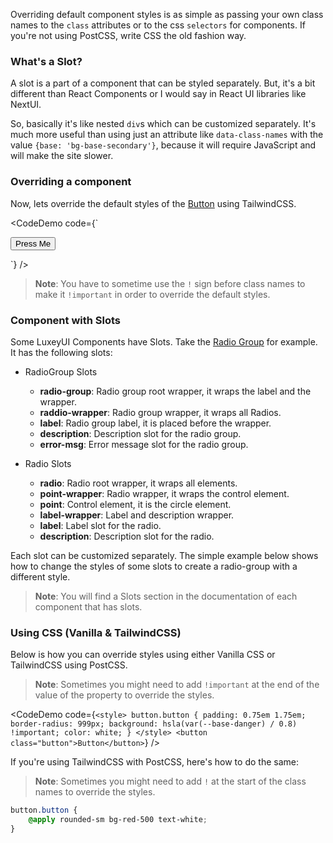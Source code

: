 
Overriding default component styles is as simple as passing your own class names to the `class` attributes or to the css `selectors` for components. If you're not using PostCSS, write CSS the old fashion way.

### What's a Slot?

A slot is a part of a component that can be styled separately. But, it's a bit different than React Components or I would say in React UI libraries like <Link isExternal color="primary" href="https://nextui.org">NextUI</Link>.

So, basically it's like nested `div`s which can be customized separately. It's much more useful than using just an attribute like `data-class-names` with the value `{base: 'bg-base-secondary'}`, because it will require JavaScript and will make the site slower.

### Overriding a component

Now, lets override the default styles of the [Button](/docs/components/button) using TailwindCSS.

<CodeDemo
	code={`<div class="grid place-items-center p-6">
  <button class="button bg-gradient-to-r from-violet-500 to-blue-500 !text-white radius-full !px-8 !py-3 shadow-md shadow-violet-500/20 active:!scale-105 active:-translate-y-1">Press Me</button>
</div>`}
/>

> **Note**: You have to sometime use the `!` sign before class names to make it `!important` in order to override the default styles.

### Component with Slots

Some LuxeyUI Components have Slots. Take the [Radio Group](/docs/components/radio-group) for example. It has the following slots:

-   RadioGroup Slots

    -   **radio-group**: Radio group root wrapper, it wraps the label and the wrapper.
    -   **raddio-wrapper**: Radio group wrapper, it wraps all Radios.
    -   **label**: Radio group label, it is placed before the wrapper.
    -   **description**: Description slot for the radio group.
    -   **error-msg**: Error message slot for the radio group.

-   Radio Slots
    -   **radio**: Radio root wrapper, it wraps all elements.
    -   **point-wrapper**: Radio wrapper, it wraps the control element.
    -   **point**: Control element, it is the circle element.
    -   **label-wrapper**: Label and description wrapper.
    -   **label**: Label slot for the radio.
    -   **description**: Description slot for the radio.

Each slot can be customized separately. The simple example below shows how to change the styles of some slots to create a radio-group with a different style.

<CodeDemo code={radioGroupContent.cusTomstyles} showExpandCollapseBtn />

> **Note**: You will find a Slots section in the documentation of each component that has slots.

### Using CSS (Vanilla & TailwindCSS)

Below is how you can override styles using either Vanilla CSS or TailwindCSS using PostCSS.

> **Note**: Sometimes you might need to add `!important` at the end of the value of the property to override the styles.

<CodeDemo
	code={`<style>
  button.button {
    padding: 0.75em 1.75em;
    border-radius: 999px;
    background: hsla(var(--base-danger) / 0.8) !important;
    color: white;
  }
</style>
<button class="button">Button</button>`}
/>

If you're using TailwindCSS with PostCSS, here's how to do the same:

> **Note**: Sometimes you might need to add `!` at the start of the class names to override the styles.

```css
button.button {
	@apply rounded-sm bg-red-500 text-white;
}
```
